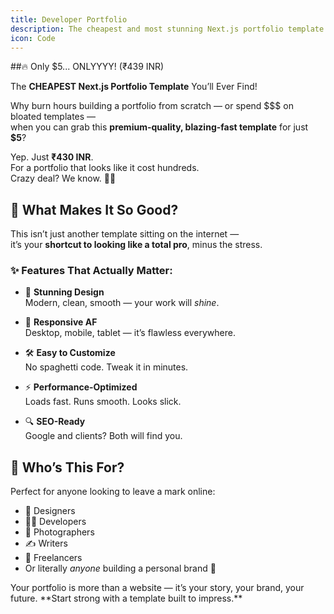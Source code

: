 ```yaml
---
title: Developer Portfolio
description: The cheapest and most stunning Next.js portfolio template to showcase your work, skills, and personality — all for just $5!
icon: Code
---
```



<VideoPlayer src="https://res.cloudinary.com/dt31bnpee/video/upload/v1752920518/Templates/InShot_20250719_154747020_ml8lqn.mp4" />

<div className="flex flex-wrap items-center gap-4">
  <LiveDemo url="https://portfolio-template-1-seven.vercel.app/" />

  <BuyDialog
    title="Developer Portfolio"
    price={439}
    currency="INR"
    image="/developer-portfolio.png"
    productId="Developer Portfolio"
  />
</div>


##🔥 Only $5... ONLYYYY! (₹439 INR)  

The **CHEAPEST Next.js Portfolio Template** You’ll Ever Find!

Why burn hours building a portfolio from scratch — or spend $$$ on bloated templates —  
when you can grab this **premium-quality, blazing-fast template** for just **$5**?

Yep. Just **₹430 INR**.  
For a portfolio that looks like it cost hundreds.  
Crazy deal? We know. 💸🔥

## 🌟 What Makes It So Good?

This isn’t just another template sitting on the internet —  
it’s your **shortcut to looking like a total pro**, minus the stress.

### ✨ Features That Actually Matter:

- 🎨 **Stunning Design**  
  Modern, clean, smooth — your work will *shine*.

- 📱 **Responsive AF**  
  Desktop, mobile, tablet — it’s flawless everywhere.

- 🛠️ **Easy to Customize**  
  No spaghetti code. Tweak it in minutes.

- ⚡ **Performance-Optimized**  
  Loads fast. Runs smooth. Looks slick.

- 🔍 **SEO-Ready**  
  Google and clients? Both will find you.

## 👀 Who’s This For?

Perfect for anyone looking to leave a mark online:

- 🎨 Designers  
- 👨‍💻 Developers  
- 📸 Photographers  
- ✍️ Writers  
- 💼 Freelancers  
- Or literally *anyone* building a personal brand 💪

<Callout icon="🚀" title="Ready to Impress?">
  Your portfolio is more than a website — it’s your story, your brand, your
  future. **Start strong with a template built to impress.**
</Callout>

